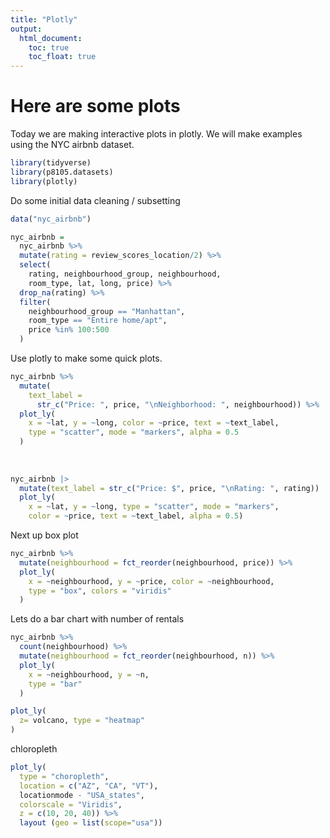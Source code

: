```yaml
---
title: "Plotly"
output: 
  html_document:
    toc: true
    toc_float: true
---
```


# Here are some plots
Today we are making interactive plots in plotly. We will make examples using the NYC airbnb dataset.

```r
library(tidyverse)
library(p8105.datasets)
library(plotly)
```

Do some initial data cleaning / subsetting
```r
data("nyc_airbnb")

nyc_airbnb = 
  nyc_airbnb %>% 
  mutate(rating = review_scores_location/2) %>% 
  select(
    rating, neighbourhood_group, neighbourhood, 
    room_type, lat, long, price) %>% 
  drop_na(rating) %>% 
  filter(
    neighbourhood_group == "Manhattan",
    room_type == "Entire home/apt",
    price %in% 100:500
  )
```

Use plotly to make some quick plots.
```r
nyc_airbnb %>% 
  mutate(
    text_label = 
      str_c("Price: ", price, "\nNeighborhood: ", neighbourhood)) %>% 
  plot_ly(
    x = ~lat, y = ~long, color = ~price, text = ~text_label,
    type = "scatter", mode = "markers", alpha = 0.5
  )
  
  
  
nyc_airbnb |>
  mutate(text_label = str_c("Price: $", price, "\nRating: ", rating)) |> 
  plot_ly(
    x = ~lat, y = ~long, type = "scatter", mode = "markers",
    color = ~price, text = ~text_label, alpha = 0.5)
```


Next up box plot

```r
nyc_airbnb %>% 
  mutate(neighbourhood = fct_reorder(neighbourhood, price)) %>% 
  plot_ly(
    x = ~neighbourhood, y = ~price, color = ~neighbourhood,
    type = "box", colors = "viridis"
  )
```

Lets do a bar chart with number of rentals

```r
nyc_airbnb %>% 
  count(neighbourhood) %>% 
  mutate(neighbourhood = fct_reorder(neighbourhood, n)) %>% 
  plot_ly(
    x = ~neighbourhood, y = ~n,
    type = "bar"
  )
```

```r
plot_ly(
  z= volcano, type = "heatmap"
)
```

chloropleth
```r
plot_ly(
  type = "choropleth",
  location = c("AZ", "CA", "VT"),
  locationmode - "USA_states",
  colorscale = "Viridis",
  z = c(10, 20, 40)) %>% 
  layout (geo = list(scope="usa"))

```

